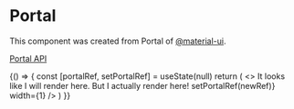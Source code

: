 
<Meta title="Components/atoms/Portal" component={Portal} />

# Portal

This component was created from Portal of [@material-ui](https://material-ui.com).

[Portal API](https://material-ui.com/api/portal)

<Preview>
  <Story name="portal">
    {() => {
      const [portalRef, setPortalRef] = useState(null)
      return (
        <>
          <Box>
            <Typography>It looks like I will render here.</Typography>
            <Portal container={portalRef}>
              <Typography>But I actually render here!</Typography>
            </Portal>
          </Box>
          <Box ref={(newRef) => setPortalRef(newRef)} width={1} />
        </>
      )
    }}
  </Story>
</Preview>
